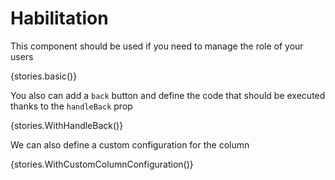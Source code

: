 
<Meta title={stories.default.title} component={stories.default.component} />

# Habilitation

This component should be used if you need to manage the role of your users

<Props of={Habilitation} />

<Story name="Default">{stories.basic()}</Story>

You also can add a `back` button and define the code that should be executed thanks to the `handleBack` prop

<Story name="WithHandleBack">{stories.WithHandleBack()}</Story>

We can also define a custom configuration for the column

<Story name="WithCustomColumnConfiguration">{stories.WithCustomColumnConfiguration()}</Story>
